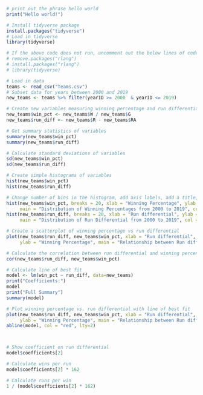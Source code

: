 ```r
# print out the phrase hello world
print("Hello world!")
```

```r
# Install tidyverse package
install.packages("tidyverse")
# Load in tidyverse
library(tidyverse)

# If the above code does not run, uncomment out the below lines of code
# remove.packages("rlang")
# install.packages("rlang")
# library(tidyverse)
```

```r
# Load in data
teams <- read_csv("Teams.csv")
# Subset data for years between 2000 and 2019 
new_teams <- teams %>% filter(yearID >= 2000  & yearID <= 2019)

# Create new variables measuring winning percentage and run differential
new_teams$win_pct <- new_teams$W / new_teams$G
new_teams$run_diff <- new_teams$R - new_teams$RA

# Get summary statistics of variables
summary(new_teams$win_pct)
summary(new_teams$run_diff)

# Calculate standard deviations of variables
sd(new_teams$win_pct)
sd(new_teams$run_diff)

# Create simple histograms of variables
hist(new_teams$win_pct)
hist(new_teams$run_diff)

# Change number of bins in the histogram, add axis labels, add a title, and change color
hist(new_teams$win_pct, breaks = 20, xlab = "Winning Percentage", ylab = "Number of teams", 
     main = "Distribution of Winning Percentages from 2000 to 2019", col = "lightblue")
hist(new_teams$run_diff, breaks = 20, xlab = "Run differential", ylab = "Number of teams", 
     main = "Distribution of Run Differential from 2000 to 2019", col = "lightgreen")

# Create a scatterplot of winning percentage vs run differential
plot(new_teams$run_diff, new_teams$win_pct, xlab = "Run differential", 
     ylab = "Winning Percentage", main = "Relationship between Run differential and Winning Percentage")

# Calculate the correlation between run differential and winning percentage
cor(new_teams$run_diff, new_teams$win_pct)
```




```r

# Calculate line of best fit
model <- lm(win_pct ~ run_diff, data=new_teams)
print("Coefficients:")
model
print("Full Summary")
summary(model)

# Plot winning percentage vs. run differential with line of best fit
plot(new_teams$run_diff, new_teams$win_pct, xlab = "Run differential", 
     ylab = "Winning Percentage", main = "Relationship between Run differential and Winning Percentage")
abline(model, col = "red", lty=2)



# Show coefficient on run differential
model$coefficients[2]

# Calculate wins per run 
model$coefficients[2] * 162

# Calculate runs per win
1 / (model$coefficients[2] * 162)

```


